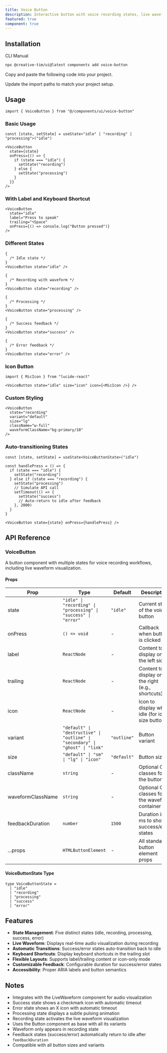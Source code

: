 ```yaml
---
title: Voice Button
description: Interactive button with voice recording states, live waveform visualization, and automatic feedback transitions.
featured: true
component: true
---
```


<ComponentPreview
  name="voice-button-demo"
  description="A beautiful button for voice and audio interactions"
/>

## Installation

<CodeTabs>

<TabsList>
  <TabsTrigger value="cli">CLI</TabsTrigger>
  <TabsTrigger value="manual">Manual</TabsTrigger>
</TabsList>
<TabsContent value="cli">

```bash
npx @creative-tim/ui@latest components add voice-button
```

</TabsContent>

<TabsContent value="manual">

<Steps>

<Step>Copy and paste the following code into your project.</Step>

<ComponentSource name="voice-button" title="components/ui/voice-button.tsx" />

<Step>Update the import paths to match your project setup.</Step>

</Steps>

</TabsContent>

</CodeTabs>

## Usage

```tsx showLineNumbers
import { VoiceButton } from "@/components/ui/voice-button"
```

### Basic Usage

```tsx showLineNumbers
const [state, setState] = useState<"idle" | "recording" | "processing">("idle")

<VoiceButton
  state={state}
  onPress={() => {
    if (state === "idle") {
      setState("recording")
    } else {
      setState("processing")
    }
  }}
/>
```

### With Label and Keyboard Shortcut

```tsx showLineNumbers
<VoiceButton
  state="idle"
  label="Press to speak"
  trailing="⌥Space"
  onPress={() => console.log("Button pressed")}
/>
```

### Different States

```tsx showLineNumbers
{
  /* Idle state */
}
<VoiceButton state="idle" />

{
  /* Recording with waveform */
}
<VoiceButton state="recording" />

{
  /* Processing */
}
<VoiceButton state="processing" />

{
  /* Success feedback */
}
<VoiceButton state="success" />

{
  /* Error feedback */
}
<VoiceButton state="error" />
```

### Icon Button

```tsx showLineNumbers
import { MicIcon } from "lucide-react"

<VoiceButton state="idle" size="icon" icon={<MicIcon />} />
```

### Custom Styling

```tsx showLineNumbers
<VoiceButton
  state="recording"
  variant="default"
  size="lg"
  className="w-full"
  waveformClassName="bg-primary/10"
/>
```

### Auto-transitioning States

```tsx showLineNumbers
const [state, setState] = useState<VoiceButtonState>("idle")

const handlePress = () => {
  if (state === "idle") {
    setState("recording")
  } else if (state === "recording") {
    setState("processing")
    // Simulate API call
    setTimeout(() => {
      setState("success")
      // Auto-return to idle after feedback
    }, 2000)
  }
}

<VoiceButton state={state} onPress={handlePress} />
```

## API Reference

### VoiceButton

A button component with multiple states for voice recording workflows, including live waveform visualization.

#### Props

| Prop              | Type                                                                          | Default     | Description                                       |
| ----------------- | ----------------------------------------------------------------------------- | ----------- | ------------------------------------------------- |
| state             | `"idle" \| "recording" \| "processing" \| "success" \| "error"`               | `"idle"`    | Current state of the voice button                 |
| onPress           | `() => void`                                                                  | -           | Callback when button is clicked                   |
| label             | `ReactNode`                                                                   | -           | Content to display on the left side               |
| trailing          | `ReactNode`                                                                   | -           | Content to display on the right (e.g., shortcuts) |
| icon              | `ReactNode`                                                                   | -           | Icon to display when idle (for icon size buttons) |
| variant           | `"default" \| "destructive" \| "outline" \| "secondary" \| "ghost" \| "link"` | `"outline"` | Button variant                                    |
| size              | `"default" \| "sm" \| "lg" \| "icon"`                                         | `"default"` | Button size                                       |
| className         | `string`                                                                      | -           | Optional CSS classes for the button               |
| waveformClassName | `string`                                                                      | -           | Optional CSS classes for the waveform container   |
| feedbackDuration  | `number`                                                                      | `1500`      | Duration in ms to show success/error states       |
| ...props          | `HTMLButtonElement`                                                           | -           | All standard button element props                 |

#### VoiceButtonState Type

```tsx
type VoiceButtonState =
  | "idle"
  | "recording"
  | "processing"
  | "success"
  | "error"
```

## Features

- **State Management**: Five distinct states (idle, recording, processing, success, error)
- **Live Waveform**: Displays real-time audio visualization during recording
- **Automatic Transitions**: Success/error states auto-transition back to idle
- **Keyboard Shortcuts**: Display keyboard shortcuts in the trailing slot
- **Flexible Layouts**: Supports label/trailing content or icon-only mode
- **Customizable Feedback**: Configurable duration for success/error states
- **Accessibility**: Proper ARIA labels and button semantics

## Notes

- Integrates with the LiveWaveform component for audio visualization
- Success state shows a checkmark icon with automatic timeout
- Error state shows an X icon with automatic timeout
- Processing state displays a subtle pulsing animation
- Recording state activates the live waveform visualization
- Uses the Button component as base with all its variants
- Waveform only appears in recording state
- Feedback states (success/error) automatically return to idle after `feedbackDuration`
- Compatible with all button sizes and variants
